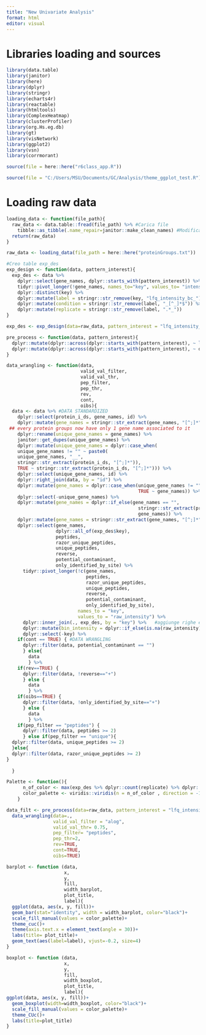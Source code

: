 ```yaml
---
title: "New Univariate Analysis"
format: html
editor: visual
---
```


# Libraries loading and sources

```r
library(data.table)
library(janitor)
library(here)
library(dplyr)
library(stringr)
library(echarts4r)
library(reactable)
library(htmltools)
library(ComplexHeatmap)
library(clusterProfiler)
library(org.Hs.eg.db)
library(gt)
library(visNetwork)
library(ggplot2)
library(vsn)
library(corrmorant)

source(file = here::here("r6class_app.R"))

source(file = "C:/Users/MSU/Documents/GC/Analysis/theme_ggplot_test.R")
```

# Loading raw data

```r

loading_data <- function(file_path){
  raw_data <- data.table::fread(file_path) %>% #Carica file
    tibble::as_tibble(.name_repair=janitor::make_clean_names) #Modifica file: il nome delle colonne senza spazi e con minuscolo
  return(raw_data)
}

raw_data <- loading_data(file_path = here::here("proteinGroups.txt"))

```

```r
#Creo table exp_des
exp_design <- function(data, pattern_interest){
  exp_des <- data %>% 
    dplyr::select(gene_names, dplyr::starts_with(pattern_interest)) %>%
    tidyr::pivot_longer(!gene_names, names_to="key", values_to= "intensity") %>% #Raggruppa tutte le lfq in unica colonna
    dplyr::distinct(key) %>%
    dplyr::mutate(label = stringr::str_remove(key, "lfq_intensity_bc_")) %>%
    dplyr::mutate(condition = stringr::str_remove(label, "_[^_]*$")) %>%
    dplyr::mutate(replicate = stringr::str_remove(label, ".*_"))
}

exp_des <- exp_design(data=raw_data, pattern_interest = "lfq_intensity_bc_")
```

```r
pre_process <- function(data, pattern_interest){
  dplyr::mutate(dplyr::across(dplyr::starts_with(pattern_interest), ~ log2(.))) %>%
  dplyr::mutate(dplyr::across(dplyr::starts_with(pattern_interest), ~ dplyr::na_if(.,-Inf)))
}

data_wrangling <- function(data,
                           valid_val_filter,
                           valid_val_thr, 
                           pep_filter, 
                           pep_thr, 
                           rev,
                           cont,
                           oibs){
  data <- data %>% #DATA STANDARDIZED
    dplyr::select(protein_i_ds, gene_names, id) %>%
    dplyr::mutate(gene_names = stringr::str_extract(gene_names, "[^;]*")) %>%
 ## every protein groups now have only 1 gene name associated to it
    dplyr::rename(unique_gene_names = gene_names) %>%
    janitor::get_dupes(unique_gene_names) %>%
    dplyr::mutate(unique_gene_names = dplyr::case_when(
    unique_gene_names != "" ~ paste0(
    unique_gene_names, "__",
    stringr::str_extract(protein_i_ds, "[^;]*")),
    TRUE ~ stringr::str_extract(protein_i_ds, "[^;]*"))) %>%
    dplyr::select(unique_gene_names, id) %>%
    dplyr::right_join(data, by = "id") %>%
    dplyr::mutate(gene_names = dplyr::case_when(unique_gene_names != "" ~ unique_gene_names,
                                                TRUE ~ gene_names)) %>%
    dplyr::select(-unique_gene_names) %>%
    dplyr::mutate(gene_names = dplyr::if_else(gene_names == "",
                                                stringr::str_extract(protein_i_ds, "[^;]*"),
                                                gene_names)) %>%
    dplyr::mutate(gene_names = stringr::str_extract(gene_names, "[^;]*")) %>% 
    dplyr::select(gene_names,
                  dplyr::all_of(exp_des$key),
                  peptides,
                  razor_unique_peptides,
                  unique_peptides,
                  reverse,
                  potential_contaminant,
                  only_identified_by_site) %>% 
      tidyr::pivot_longer(!c(gene_names,
                             peptides,
                             razor_unique_peptides,
                             unique_peptides,
                             reverse,
                             potential_contaminant,
                             only_identified_by_site),
                          names_to = "key",
                          values_to = "raw_intensity") %>% 
      dplyr::inner_join(., exp_des, by = "key") %>%   #aggiunge righe e colonne che matchano tra expdesign e data
      dplyr::mutate(bin_intensity = dplyr::if_else(is.na(raw_intensity), 0, 1)) %>%  #Nuova colonna. 1 se valore esite, 0 se NA
      dplyr::select(-key) %>% 
    if(cont == TRUE) { #DATA WRANGLING
      dplyr::filter(data, potential_contaminant == "")
      } else{
        data
        } %>%
    if(rev==TRUE) {
      dplyr::filter(data, !reverse=="+")
      } else {
        data
        } %>% 
    if(oibs==TRUE) {
      dplyr::filter(data, !only_identified_by_site=="+")
      } else {
        data
        } %>%
    if(pep_filter == "peptides") {
      dplyr::filter(data, peptides >= 2)
      } else if(pep_filter == "unique"){
  dplyr::filter(data, unique_peptides >= 2)
  }else{
  dplyr::filter(data, razor_unique_peptides >= 2)
}
    
  }
```

```r
Palette <- function(){
      n_of_color <- max(exp_des %>% dplyr::count(replicate) %>% dplyr::pull(n))
      color_palette <- viridis::viridis(n = n_of_color , direction = -1, end = 0.70, begin = 0.30)
    }
```


```r
data_filt <- pre_process(data=raw_data, pattern_interest = "lfq_intensity_bc_") %>% 
  data_wrangling(data=.,
                 valid_val_filter = "alog", 
                 valid_val_thr= 0.75, 
                 pep_filter= "peptides", 
                 pep_thr=2, 
                 rev=TRUE,
                 cont=TRUE,
                 oibs=TRUE)
```

```r
barplot <- function (data,
                     x,
                     y,
                     fill,
                     width_barplot,
                     plot_title,
                     label){
  ggplot(data, aes(x, y, fill))+
  geom_bar(stat="identity", width = width_barplot, color="black")+
  scale_fill_manual(values = color_palette)+
  theme_cuc()+
  theme(axis.text.x = element_text(angle = 30))+
  labs(title= plot_title)+
  geom_text(aes(label=label), vjust=-0.2, size=4) 
}
```

```r
boxplot <- function (data,
                     x,
                     y,
                     fill,
                     width_boxplot,
                     plot_title,
                     label){
ggplot(data, aes(x, y, fill))+
  geom_boxplot(width=width_boxplot, color="black")+
  scale_fill_manual(values = color_palette)+
  theme_CUc()+
  labs(title=plot_title)
}
```

